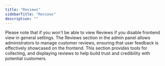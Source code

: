 ```yaml
---
title: "Reviews"
sidebarTitle: "Reviews"
description: ""
---
```


<Info>
    Please note that if you won't be able to view Reviews if you disable frontend view in general settings.
</Info>
The Reviews section in the admin panel allows administrators to manage customer reviews, ensuring that user feedback is effectively showcased on the frontend. This section provides tools for collecting, and displaying reviews to help build trust and credibility with potential customers.